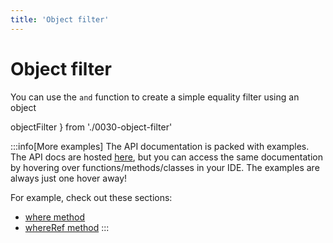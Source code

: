 ```yaml
---
title: 'Object filter'
---
```


# Object filter

You can use the `and` function to create a simple equality
filter using an object


  objectFilter
} from './0030-object-filter'

<div style={{ marginBottom: '1em' }}>
  <Playground code={objectFilter} />
</div>

:::info[More examples]
The API documentation is packed with examples. The API docs are hosted [here](https://kysely-org.github.io/kysely-apidoc/),
but you can access the same documentation by hovering over functions/methods/classes in your IDE. The examples are always
just one hover away!

For example, check out these sections:
 - [where method](https://kysely-org.github.io/kysely-apidoc/interfaces/SelectQueryBuilder.html#where)
 - [whereRef method](https://kysely-org.github.io/kysely-apidoc/interfaces/SelectQueryBuilder.html#whereRef)
:::
